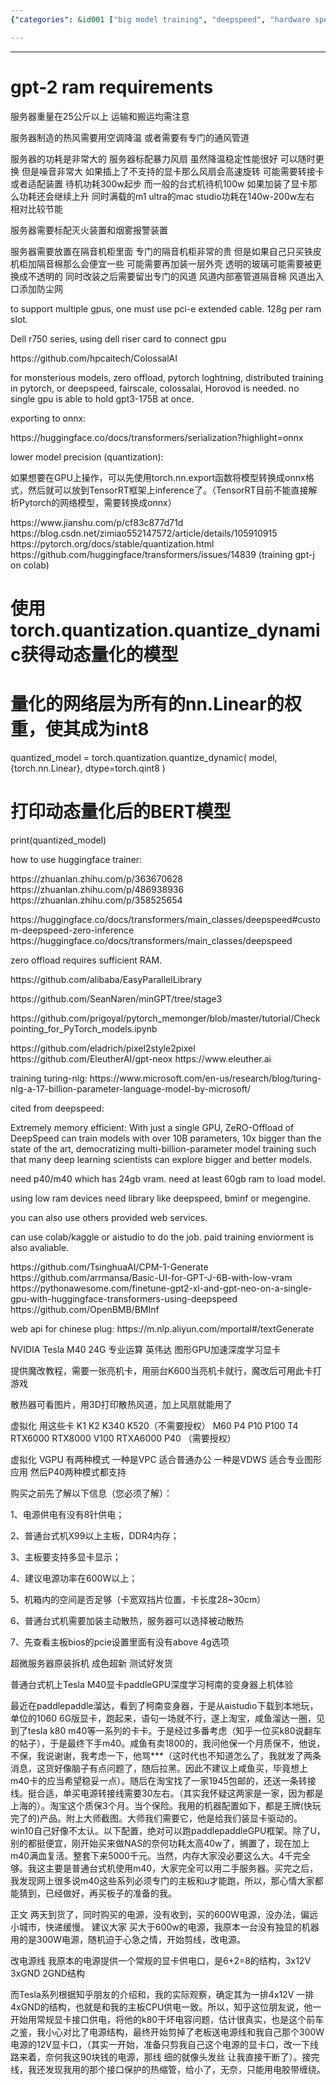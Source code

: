 ```yaml
---
{"categories": &id001 ["big model training", "deepspeed", "hardware specs", "pytorch"], "category": "Training Large Language Models", "date": "2022-04-28 02:22:06", "description": "This article delves into the hardware requirements and training methods for large language models, specifically focusing on GPT-2. It explores dynamic quantization techniques, optimization tools, and NVIDIA Tesla M40 GPUs as key components in this process. Additionally, the author shares their personal experience installing these GPUs for deep learning applications.", "tags": *id001, "title": "gpt-2 ram requirements"}

---
```


------

# gpt-2 ram requirements

服务器重量在25公斤以上 运输和搬运均需注意

服务器制造的热风需要用空调降温 或者需要有专门的通风管道

服务器的功耗是非常大的 服务器标配暴力风扇 虽然降温稳定性能很好 可以随时更换 但是噪音非常大 如果插上了不支持的显卡那么风扇会高速旋转 可能需要转接卡或者适配装置 待机功耗300w起步 而一般的台式机待机100w 如果加装了显卡那么功耗还会继续上升 同时满载的m1 ultra的mac studio功耗在140w-200w左右 相对比较节能

服务器需要标配灭火装置和烟雾报警装置

服务器需要放置在隔音机柜里面 专门的隔音机柜非常的贵 但是如果自己只买铁皮机柜加隔音棉那么会便宜一些 可能需要再加装一层外壳 透明的玻璃可能需要被更换成不透明的 同时改装之后需要留出专门的风道 风道内部塞管道隔音棉 风道出入口添加防尘网

to support multiple gpus, one must use pci-e extended cable. 128g per ram slot.

Dell r750 series, using dell riser card to connect gpu

https://github.com/hpcaitech/ColossalAI

for monsterious models, zero offload, pytorch loghtning, distributed training in pytorch, or deepspeed, fairscale, colossalai, Horovod is needed. no single gpu is able to hold gpt3-175B at once.

exporting to onnx:

https://huggingface.co/docs/transformers/serialization?highlight=onnx

lower model precision (quantization):

如果想要在GPU上操作，可以先使用torch.nn.export函数将模型转换成onnx格式，然后就可以放到TensorRT框架上inference了。（TensorRT目前不能直接解析Pytorch的网络模型，需要转换成onnx）

https://www.jianshu.com/p/cf83c877d71d
https://blog.csdn.net/zimiao552147572/article/details/105910915
https://pytorch.org/docs/stable/quantization.html
https://github.com/huggingface/transformers/issues/14839 (training gpt-j on colab)

# 使用torch.quantization.quantize_dynamic获得动态量化的模型
# 量化的网络层为所有的nn.Linear的权重，使其成为int8
quantized_model = torch.quantization.quantize_dynamic(
    model, {torch.nn.Linear}, dtype=torch.qint8
)
 
# 打印动态量化后的BERT模型
print(quantized_model)

how to use huggingface trainer:

https://zhuanlan.zhihu.com/p/363670628
https://zhuanlan.zhihu.com/p/486938936
https://zhuanlan.zhihu.com/p/358525654

https://huggingface.co/docs/transformers/main_classes/deepspeed#custom-deepspeed-zero-inference
https://huggingface.co/docs/transformers/main_classes/deepspeed

zero offload requires sufficient RAM.

https://github.com/alibaba/EasyParallelLibrary

https://github.com/SeanNaren/minGPT/tree/stage3

https://github.com/prigoyal/pytorch_memonger/blob/master/tutorial/Checkpointing_for_PyTorch_models.ipynb

https://github.com/eladrich/pixel2style2pixel
https://github.com/EleutherAI/gpt-neox
https://www.eleuther.ai

training turing-nlg:
https://www.microsoft.com/en-us/research/blog/turing-nlg-a-17-billion-parameter-language-model-by-microsoft/

cited from deepspeed:

Extremely memory efficient: With just a single GPU, ZeRO-Offload of DeepSpeed can train models with over 10B parameters, 10x bigger than the state of the art, democratizing multi-billion-parameter model training such that many deep learning scientists can explore bigger and better models.

need p40/m40 which has 24gb vram. need at least 60gb ram to load model.

using low ram devices need library like deepspeed, bminf or megengine.

you can also use others provided web services.

can use colab/kaggle or aistudio to do the job. paid training enviorment is also avaliable.

https://github.com/TsinghuaAI/CPM-1-Generate
https://github.com/arrmansa/Basic-UI-for-GPT-J-6B-with-low-vram
https://pythonawesome.com/finetune-gpt2-xl-and-gpt-neo-on-a-single-gpu-with-huggingface-transformers-using-deepspeed
https://github.com/OpenBMB/BMInf

web api for chinese plug:
https://m.nlp.aliyun.com/mportal#/textGenerate

NVIDIA Tesla M40  24G 专业运算 英伟达 图形GPU加速深度学习显卡

提供魔改教程，需要一张亮机卡，用丽台K600当亮机卡就行，魔改后可用此卡打游戏

散热器可看图片，用3D打印散热风道，加上风扇就能用了

虚拟化 用这些卡 K1 K2 K340 K520（不需要授权） M60 P4 P10 P100 T4 RTX6000 RTX8000 V100 RTXA6000 P40 （需要授权）

虚拟化 VGPU 有两种模式 一种是VPC 适合普通办公 一种是VDWS 适合专业图形应用 然后P40两种模式都支持

购买之前先了解以下信息（您必须了解）：

1、电源供电有没有8针供电；

2、普通台式机X99以上主板，DDR4内存；

3、主板要支持多显卡显示；

4、建议电源功率在600W以上；

5、机箱内的空间是否足够（卡宽双挡片位置，卡长度28~30cm）

6、普通台式机需要加装主动散热，服务器可以选择被动散热

7、先查看主板bios的pcie设置里面有没有above 4g选项

超微服务器原装拆机 成色超新 测试好发货

普通台式机上Tesla M40显卡paddleGPU深度学习柯南的变身器上机体验 

最近在paddlepaddle溜达，看到了柯南变身器，于是从aistudio下载到本地玩，单位的1060 6G版显卡，跑起来，语句一场就不行，遂上淘宝，咸鱼溜达一圈，见到了tesla k80 m40等一系列的卡卡。于是经过多番考虑（知乎一位买k80说翻车的帖子），于是最终下手m40。咸鱼有卖1800的，我问他保一个月质保不，他说，不保，我说谢谢，我考虑一下，他骂***（这时代也不知道怎么了，我就发了两条消息，这货好像脑子有点问题了，随后拉黑。因此不建议上咸鱼买，毕竟想上m40卡的应当希望稳妥一点）。随后在淘宝找了一家1945包邮的，还送一条转接线。挺合适，单买电源转接线需要30左右。（其实我怀疑这两家是一家，因为都是上海的）。淘宝这个质保3个月。当个保险。我用的机器配置如下，都是王牌(快玩完了的)产品。附上大师截图。大师我们需要它，他是给我们装显卡驱动的。win10自己好像不太认。以下配置，绝对可以跑paddlepaddleGPU框架。除了U，别的都挺便宜，刚开始买来做NAS的奈何功耗太高40w了，搁置了，现在加上m40满血复活。整套下来5000千元。当然，内存大家没必要这么大。4千完全够。我这主要是普通台式机使用m40，大家完全可以用二手服务器。买完之后，我发现网上很多说m40这些系列必须专门的主板和u才能跑，所以，那心情大家都能猜到，已经做好，再买板子的准备的我。

正文
两天到货了，同时购买的电源，没有收到，买的600W电源，没办法，偏远小城市，快递缓慢。
建议大家 买大于600w的电源，我原本一台没有独显的机器用的是300W电源，随机迫于心急之情，开始剪线，改电源。

改电源线
我原本的电源提供一个常规的显卡供电口，是6+2=8的结构，3x12V 3xGND 2GND结构

而Tesla系列根据知乎朋友的介绍和，我的实际观察，确定其为一排4x12V 一排4xGND的结构，也就是和我的主板CPU供电一致。所以，知乎这位朋友说，他一开始用常规显卡接口供电，将他的k80干坏电容问题，估计很真实，也是这个前车之鉴，我小心对比了电源结构，最终开始剪掉了老板送电源线和我自己那个300W电源的12V显卡口，（其实一开始，准备只剪我自己这个电源的显卡口，改一下线路来着，奈何我这90块钱的电源，那线 细的就像头发丝 让我直接干断了）。接完线，我还发现我用的那个接口保护的热缩管，给小了，无奈，只能用电胶带缠绕。

